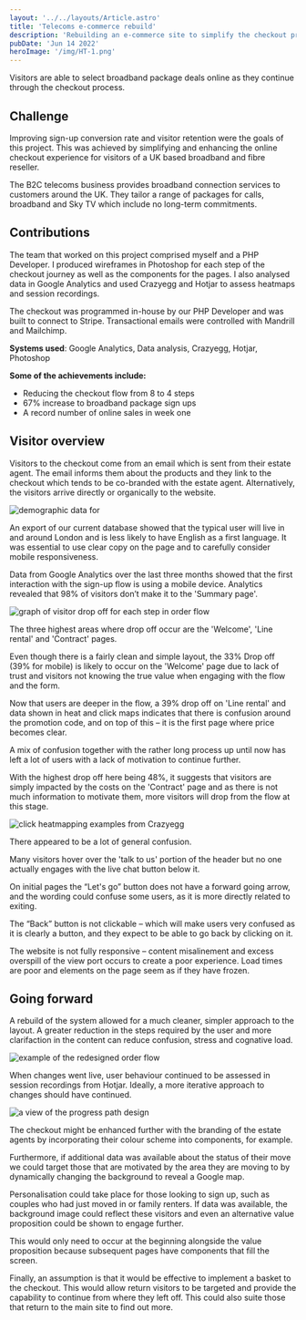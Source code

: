 ```yaml
---
layout: '../../layouts/Article.astro'
title: 'Telecoms e-commerce rebuild'
description: 'Rebuilding an e-commerce site to simplify the checkout process and improve sign-up conversion rates'
pubDate: 'Jun 14 2022'
heroImage: '/img/HT-1.png'
---
```


Visitors are able to select broadband package deals online as they continue through the checkout process.

## Challenge
Improving sign-up conversion rate and visitor retention were the goals of this project. This was achieved by simplifying and enhancing the online checkout experience for visitors of a UK based broadband and fibre reseller.

The B2C telecoms business provides broadband connection services to customers around the UK. They tailor a range of packages for calls, broadband and Sky TV which include no long-term commitments.

## Contributions
The team that worked on this project comprised myself and a PHP Developer. I produced wireframes in Photoshop for each step of the checkout journey as well as the components for the pages. I also analysed data in Google Analytics and used Crazyegg and Hotjar to assess heatmaps and session recordings.

The checkout was programmed in-house by our PHP Developer and was built to connect to Stripe. Transactional emails were controlled with Mandrill and Mailchimp.

__Systems used__: Google Analytics, Data analysis, Crazyegg, Hotjar, Photoshop

**Some of the achievements include:**
- Reducing the checkout flow from 8 to 4 steps
- 67% increase to broadband package sign ups
- A record number of online sales in week one

## Visitor overview
Visitors to the checkout come from an email which is sent from their estate agent. The email informs them about the products and they link to the checkout which tends to be co-branded with the estate agent. Alternatively, the visitors arrive directly or organically to the website.

![demographic data for ](/img/HT-2.png)

An export of our current database showed that the typical user will live in and around London and is less likely to have English as a first language. It was essential to use clear copy on the page and to carefully consider mobile responsiveness.

Data from Google Analytics over the last three months showed that the first interaction with the sign-up flow is using a mobile device. Analytics revealed that 98% of visitors don’t make it to the 'Summary page'.

![graph of visitor drop off for each step in order flow](/img/HT-graph.png)

The three highest areas where drop off occur are the 'Welcome', 'Line rental' and 'Contract' pages.

Even though there is a fairly clean and simple layout, the 33% Drop off (39% for mobile) is likely to occur on the 'Welcome' page due to lack of trust and visitors not knowing the true value when engaging with the flow and the form.

Now that users are deeper in the flow, a 39% drop off on 'Line rental' and data shown in heat and click maps indicates that there is confusion around the promotion code, and on top of this – it is the first page where price becomes clear.

A mix of confusion together with the rather long process up until now has left a lot of users with a lack of motivation to continue further.

With the highest drop off here being 48%, it suggests that visitors are simply impacted by the costs on the 'Contract' page and as there is not much information to motivate them, more visitors will drop from the flow at this stage.

![click heatmapping examples from Crazyegg](/img/HT-Results.png)

There appeared to be a lot of general confusion.

Many visitors hover over the 'talk to us' portion of the header but no one actually engages with the live chat button below it.

On initial pages the “Let's go” button does not have a forward going arrow, and the wording could confuse some users, as it is more directly related to exiting.

The “Back” button is not clickable – which will make users very confused as it is clearly a button, and they expect to be able to go back by clicking on it.

The website is not fully responsive – content misalinement and excess overspill of the view port occurs to create a poor experience. Load times are poor and elements on the page seem as if they have frozen.

## Going forward
A rebuild of the system allowed for a much cleaner, simpler approach to the layout. A greater reduction in the steps required by the user and more clarifaction in the content can reduce confusion, stress and cognative load.

![example of the redesigned order flow](/img/HT-Results-2.png)

When changes went live, user behaviour continued to be assessed in session recordings from Hotjar. Ideally, a more iterative approach to changes should have continued.

![a view of the progress path design](/img/HT-Results-3.png)

The checkout might be enhanced further with the branding of the estate agents by incorporating their colour scheme into components, for example.

Furthermore, if additional data was available about the status of their move we could target those that are motivated by the area they are moving to by dynamically changing the background to reveal a Google map.

Personalisation could take place for those looking to sign up, such as couples who had just moved in or family renters. If data was available, the background image could reflect these visitors and even an alternative value proposition could be shown to engage further.

This would only need to occur at the beginning alongside the value proposition because subsequent pages have components that fill the screen.

Finally, an assumption is that it would be effective to implement a basket to the checkout. This would allow return visitors to be targeted and provide the capability to continue from where they left off. This could also suite those that return to the main site to find out more.